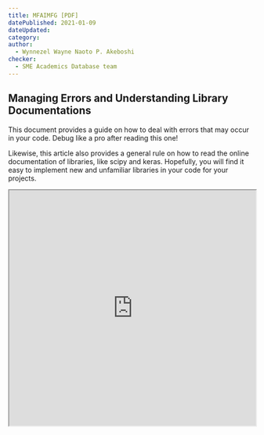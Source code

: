 ```yaml
---
title: MFAIMFG [PDF]
datePublished: 2021-01-09
dateUpdated: 
category: 
author: 
  - Wynnezel Wayne Naoto P. Akeboshi
checker: 
  - SME Academics Database team
---
```


## Managing Errors and Understanding Library Documentations

This document provides a guide on how to deal with errors that may occur in your code. Debug like a pro after reading this one!

Likewise, this article also provides a general rule on how to read the online documentation of libraries, like scipy and keras. Hopefully, you will find it easy to implement new and unfamiliar libraries in your code for your projects. 

<iframe src="https://drive.google.com/file/d/1m-b9wCX1MrMlnEkGGa9pLjTYuXGFd_dl/preview" width="100%" height="480" allow="autoplay"></iframe>